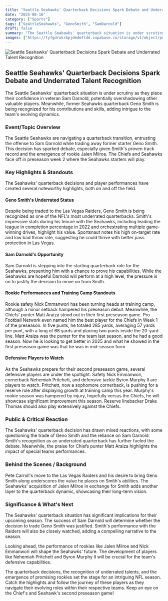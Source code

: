 ```yaml
---
title: "Seattle Seahawks' Quarterback Decisions Spark Debate and Underrated Talent Recognition"
date: "2025-08-16"
category: ["Sports"]
tags: ["SeattleSeahawks", "GenoSmith", "SamDarnold"]
draft: false
summary: "The Seattle Seahawks' quarterback situation is under scrutiny as they place their confidence in veteran Sam Darnold, potentially overshadowing other valuable players. Meanwhile, former Seahawks quarterback Geno Smith is being recognized for his contributions and skills, adding intrigue to the team's evolving dynamics."
images: ["https://tyfgdrokrbpjdmdmfldd.supabase.co/storage/v1/object/public/image/2025-08-16-00-03-04-718-04-00.jpg"]
---
```



![Seattle Seahawks' Quarterback Decisions Spark Debate and Underrated Talent Recognition](https://tyfgdrokrbpjdmdmfldd.supabase.co/storage/v1/object/public/image/2025-08-16-00-03-04-718-04-00.jpg)

## Seattle Seahawks' Quarterback Decisions Spark Debate and Underrated Talent Recognition

The Seattle Seahawks' quarterback situation is under scrutiny as they place their confidence in veteran Sam Darnold, potentially overshadowing other valuable players. Meanwhile, former Seahawks quarterback Geno Smith is being recognized for his contributions and skills, adding intrigue to the team's evolving dynamics.

### Event/Topic Overview

The Seattle Seahawks are navigating a quarterback transition, entrusting the offense to Sam Darnold while trading away former starter Geno Smith. This decision has sparked debate, especially given Smith's proven track record and the emergence of rookie Jalen Milroe. The Chiefs and Seahawks face off in preseason week 2 where the Seahawks starters will play.

### Key Highlights & Standouts

The Seahawks' quarterback decisions and player performances have created several noteworthy highlights, both on and off the field.

#### Geno Smith's Underrated Status

Despite being traded to the Las Vegas Raiders, Geno Smith is being recognized as one of the NFL's most underrated quarterbacks. Smith's impressive stats during his tenure with the Seahawks, including leading the league in completion percentage in 2022 and orchestrating multiple game-winning drives, highlight his value. Sportsnaut notes his high on-target rate and low bad throw rate, suggesting he could thrive with better pass protection in Las Vegas.

#### Sam Darnold's Opportunity

Sam Darnold is stepping into the starting quarterback role for the Seahawks, presenting him with a chance to prove his capabilities. While the Seahawks are hopeful Darnold will perform at a high level, the pressure is on to justify the decision to move on from Smith.

#### Rookie Performances and Training Camp Standouts

Rookie safety Nick Emmanwori has been turning heads at training camp, although a minor setback hampered his preseason debut. Meanwhile, the Chiefs' punter Matt Araiza stood out in their first preseason game. Pro Football Network even named him the best player for the Chiefs in Week 1 of the preseason. In five punts, he totaled 285 yards, averaging 57 yards per punt, with a long of 68 yards and placing two punts inside the 20-yard line. Matt Araiza was the punter for the team last season, and he had a good season. Now he is looking to get better in 2025 and what he showed in the first preseason game was that he was in mid-season form.

#### Defensive Players to Watch

As the Seahawks prepare for their second preseason game, several defensive players are under the spotlight. Safety Nick Emmanwori, cornerback Nehemiah Pritchett, and defensive tackle Byron Murphy II are players to watch. Pritchett, now a sophomore cornerback, is pushing for a reserve role after displaying growth at training camp this year. Murphy's rookie season was hampered by injury, hopefully versus the Chiefs, he will showcase significant improvement this season. Reserve linebacker Drake Thomas should also play extensively against the Chiefs.

### Public & Critical Reaction

The Seahawks' quarterback decision has drawn mixed reactions, with some questioning the trade of Geno Smith and the reliance on Sam Darnold. Smith's recognition as an underrated quarterback has further fueled the debate. Meanwhile, the praise for Chiefs punter Matt Araiza highlights the impact of special teams performances.

### Behind the Scenes / Background

Pete Carroll's move to the Las Vegas Raiders and his desire to bring Geno Smith along underscores the value he places on Smith's abilities. The Seahawks' acquisition of Jalen Milroe in exchange for Smith adds another layer to the quarterback dynamic, showcasing their long-term vision.

### Significance & What's Next

The Seahawks' quarterback situation has significant implications for their upcoming season. The success of Sam Darnold will determine whether the decision to trade Geno Smith was justified. Smith's performance with the Raiders will also be closely watched, adding a compelling narrative to the season.

Looking ahead, the performance of rookies like Jalen Milroe and Nick Emmanwori will shape the Seahawks' future. The development of players like Nehemiah Pritchett and Byron Murphy II will be crucial for the team's defensive capabilities.

The quarterback decisions, the recognition of underrated talents, and the emergence of promising rookies set the stage for an intriguing NFL season. Catch the highlights and follow the journey of these players as they navigate their evolving roles within their respective teams. Keep an eye on the Chief's and Seahawk's second preseason game!


